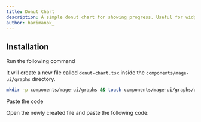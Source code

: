 ```yaml
---
title: Donut Chart
description: A simple donut chart for showing progress. Useful for widget and bento grids.
author: harimanok_
---
```


<ComponentPreview name="graphs-donut-chart--docs" />

## Installation

<Steps>
<Step>Run the following command</Step>

It will create a new file called `donut-chart.tsx` inside the `components/mage-ui/graphs` directory.

```bash
mkdir -p components/mage-ui/graphs && touch components/mage-ui/graphs/donut-chart.tsx
```

<Step>Paste the code</Step>

Open the newly created file and paste the following code:

```jsx file=<rootDir>/mage-ui/graphs/donut-chart.tsx

```

</Steps>
